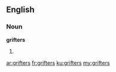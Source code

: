 ==English==
===Noun===
'''grifters'''
# {{plural of|[[grifter]]}}

[[ar:grifters]]
[[fr:grifters]]
[[ku:grifters]]
[[my:grifters]]